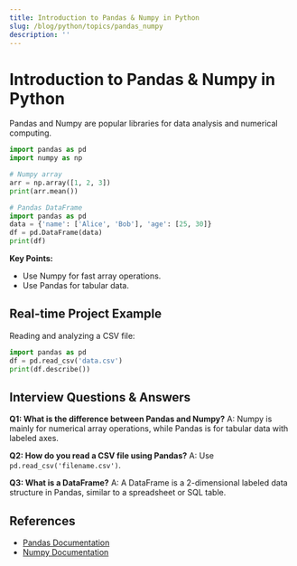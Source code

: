 ```yaml
---
title: Introduction to Pandas & Numpy in Python
slug: /blog/python/topics/pandas_numpy
description: ''
---
```

# Introduction to Pandas & Numpy in Python

Pandas and Numpy are popular libraries for data analysis and numerical computing.

```python
import pandas as pd
import numpy as np

# Numpy array
arr = np.array([1, 2, 3])
print(arr.mean())

# Pandas DataFrame
import pandas as pd
data = {'name': ['Alice', 'Bob'], 'age': [25, 30]}
df = pd.DataFrame(data)
print(df)
```

**Key Points:**
- Use Numpy for fast array operations.
- Use Pandas for tabular data.

## Real-time Project Example
Reading and analyzing a CSV file:

```python
import pandas as pd
df = pd.read_csv('data.csv')
print(df.describe())
```

## Interview Questions & Answers
**Q1: What is the difference between Pandas and Numpy?**
A: Numpy is mainly for numerical array operations, while Pandas is for tabular data with labeled axes.

**Q2: How do you read a CSV file using Pandas?**
A: Use `pd.read_csv('filename.csv')`.

**Q3: What is a DataFrame?**
A: A DataFrame is a 2-dimensional labeled data structure in Pandas, similar to a spreadsheet or SQL table.

## References
- [Pandas Documentation](https://pandas.pydata.org/docs/)
- [Numpy Documentation](https://numpy.org/doc/)
